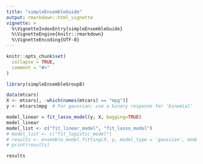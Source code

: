 ```yaml
---
title: "simpleEnsembleGuide"
output: rmarkdown::html_vignette
vignette: >
  %\VignetteIndexEntry{simpleEnsembleGuide}
  %\VignetteEngine{knitr::rmarkdown}
  %\VignetteEncoding{UTF-8}
---
```


```r
knitr::opts_chunk$set(
  collapse = TRUE,
  comment = "#>"
)
```

```r
library(simpleEnsembleGroup8)
```

```r
data(mtcars)
X <- mtcars[, -which(names(mtcars) == "mpg")]
y <- mtcars$mpg  # For gaussian; use a binary response for 'binomial'

model_linear = fit_lasso_model(y, X, bagging=TRUE)
model_linear
model_list <- c("fit_linear_model", "fit_lasso_model")
# model_list <- c("fit_logistic_model")
# results <- ensemble_model_fitting(X, y, model_type = 'gaussian', model_list = model_list)
# print(results)

```


```r
results
```

